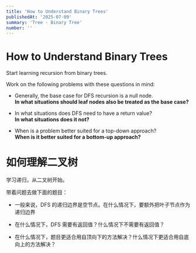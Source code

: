 ```yaml
---
title: 'How to Understand Binary Trees'
publishedAt: '2025-07-09'
summary: 'Tree - Binary Tree'
number: ''
---
```


# How to Understand Binary Trees

Start learning recursion from binary trees.

Work on the following problems with these questions in mind:

- Generally, the base case for DFS recursion is a null node.  
  **In what situations should leaf nodes also be treated as the base case?**

- In what situations does DFS need to have a return value?  
  **In what situations does it not?**

- When is a problem better suited for a top-down approach?  
  **When is it better suited for a bottom-up approach?**


# 如何理解二叉树

学习递归，从二叉树开始。

带着问题去做下面的题目：

- 一般来说，DFS 的递归边界是空节点。在什么情况下，要额外把叶子节点作为递归边界

- 在什么情况下，DFS 需要有返回值？什么情况下不需要有返回值？

- 在什么情况下，题目更适合用自顶向下的方法解决？什么情况下更适合用自底向上的方法解决？
